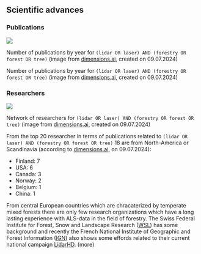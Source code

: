 
## Scientific advances

### Publications 

::: {#fig-publications-year}
![](/images/scientific-advances_publications_year.png)

Number of publications by year for `(lidar OR laser) AND (forestry OR forest OR tree)` (image from [dimensions.ai](https://app.dimensions.ai/analytics/publication/overview/timeline?search_mode=content&search_text=(lidar%20OR%20laser)%20AND%20(forestry%20OR%20forest%20OR%20tree)&search_type=kws&search_field=text_search), created on 09.07.2024)
:::

::: {#fig-publications-year}


Number of publications by year for `(lidar OR laser) AND (forestry OR forest OR tree)` (image from [dimensions.ai](https://app.dimensions.ai/analytics/publication/overview/timeline?search_mode=content&search_text=(lidar%20OR%20laser)%20AND%20(forestry%20OR%20forest%20OR%20tree)&search_type=kws&search_field=text_search), created on 09.07.2024)
:::



### Researchers

::: {#fig-publications-network}
![](/images/scientific-advances_publications_network.png)

Network of researchers for `(lidar OR laser) AND (forestry OR forest OR tree)` (image from [dimensions.ai](https://app.dimensions.ai/analytics/publication/author/vosviewer?search_mode=content&search_text=(lidar%20OR%20laser)%20AND%20(forestry%20OR%20forest%20OR%20tree)&search_type=kws&search_field=text_search), created on 09.07.2024)
:::

From the top 20 researcher in terms of publications related to `(lidar OR laser) AND (forestry OR forest OR tree)` 18 are from North-America or Scandinavia (according to [dimensions.ai](https://app.dimensions.ai/analytics/publication/author/aggregated?search_mode=content&search_text=(lidar%20OR%20laser)%20AND%20(forestry%20OR%20forest%20OR%20tree)&search_type=kws&search_field=text_search), on 09.07.2024):

- Finland: 7
- USA: 6
- Canada: 3
- Norway: 2
- Belgium: 1
- China: 1

From central European countries which are chracaterized by temperate mixed forests there are only few research organizations which have a long lasting experience with ALS-data in the field of forestry.  The Swiss Federal Institute for Forest, Snow and Landscape Research ([WSL](www.wsl.ch)) has some background and recently the French National Institute of Geographic and Forest Information ([IGN](www.ign.fr)) also shows some effords related to their current national campaign [LidarHD](https://www.ign.fr/institut/lidar-hd-vers-une-nouvelle-cartographie-3d-du-territoire). (more)